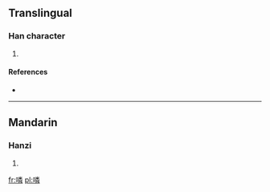==Translingual==

===Han character===
{{Han char|rn=30|rad=口|as=12|sn=15|four=|canj=口火木手 (RFDQ)}}

# {{defn|Han|sort=口12}}

====References====
* {{Han ref|kx=0209.140|dkj=04322|hdz=10686.040|uh=5652|ud=22098}}

----

==Mandarin==

===Hanzi===
{{cmn-hanzi|pin=[[lián]] ([[lian2]])|wg=lien<sup>2</sup>}}

# {{defn|lang=cmn|sort=口12}}

[[fr:噒]]
[[pl:噒]]